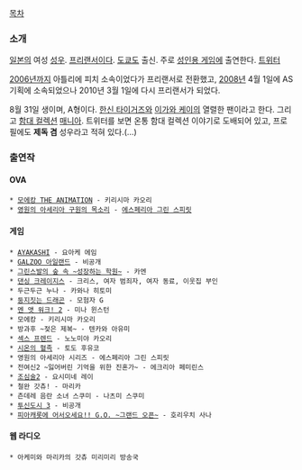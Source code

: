 {{{+1 カンザキカナリ}}}

[[목차]]
=== 소개 ===
[[일본]]의 여성 [[성우]]. [[프리랜서]]이다. [[도쿄도]] 출신. 주로 [[에로게|성인용 게임]]에 출연한다. [https://twitter.com/canarism 트위터] 

[[2006년]]까지 아틀리에 피치 소속이었다가 프리랜서로 전환했고, [[2008년]] 4월 1일에 AS 기획에 소속되었으나 2010년 3월 1일에 다시 프리랜서가 되었다.

8월 31일 생이며, A형이다. [[한신 타이거즈]]와 [[이가와 케이]]의 열렬한 팬이라고 한다. 그리고 [[함대 컬렉션]] [[매니아]]. 트위터를 보면 온통 함대 컬렉션 이야기로 도배되어 있고, 프로필에도 '''제독 겸''' 성우라고 적혀 있다.(…)
=== 출연작 ===
==== OVA ====
 * [[모에캉|모에캉 THE ANIMATION]] - 키리시마 카오리
 * [[영원의 아세리아|영원의 아세리아 구원의 목소리]] - [[에스페리아 그린 스피릿]]
==== 게임 ====
 * [[아야카시|AYAKASHI]] - 요아케 에임
 * [[GALZOO 아일랜드]] - 비공개
 * [[그린스발의 숲 속 ~성장하는 학원~]] - 카엔
 * [[댄싱 크레이지스]] - 크리스, 여자 범죄자, 여자 동료, 이웃집 부인
 * 두근두근 누나 - 카와나 히토미
 * [[둥지짓는 드래곤]] - 모험자 G
 * [[멘 앳 워크! 2]] - 미나 윈스턴
 * 모에캉 - 키리시마 카오리
 * 방과후 ~젖은 제복~ - 텐카와 아유미
 * [[섹스 프렌드]] - 노노미야 카오리
 * [[시온의 혈족]] - 토도 후유코
 * 영원의 아세리아 시리즈 - 에스페리아 그린 스피릿
 * 전여신2 ~잃어버린 기억을 위한 진혼가~ - 에크리아 페미린스
 * [[조심술2]] - 요시미네 레이
 * 철완 갓츄! - 마리카
 * 츤데레 음란 소녀 스쿠미 - 나츠미 스쿠미
 * [[투신도시Ⅲ|투신도시 3]] - 비공개
 * [[피아캐롯에 어서오세요! G.O|피아캐롯에 어서오세요!! G.O. ~그랜드 오픈~]] - 호리우치 사나
==== 웹 라디오 ====
 * 아케미와 마리카의 갓츄 미리미리 방송국
